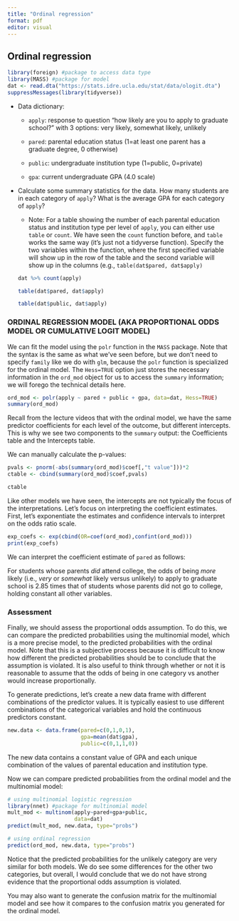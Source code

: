 ---
title: "Ordinal regression"
format: pdf
editor: visual
---

## Ordinal regression

```{r}
library(foreign) #package to access data type
library(MASS) #package for model
dat <- read.dta("https://stats.idre.ucla.edu/stat/data/ologit.dta")
suppressMessages(library(tidyverse))

```

-   Data dictionary:

    -   `apply`: response to question "how likely are you to apply to graduate school?" with 3 options: very likely, somewhat likely, unlikely

    -   `pared`: parental education status (1=at least one parent has a graduate degree, 0 otherwise)

    -   `public`: undergraduate institution type (1=public, 0=private)

    -   `gpa`: current undergraduate GPA (4.0 scale)

-   Calculate some summary statistics for the data. How many students are in each category of `apply`? What is the average GPA for each category of `apply`?

    -   Note: For a table showing the number of each parental education status and institution type per level of `apply`, you can either use `table` or `count`. We have seen the `count` function before, and `table` works the same way (it's just not a tidyverse function). Specify the two variables within the function, where the first specified variable will show up in the row of the table and the second variable will show up in the columns (e.g., `table(dat$pared, dat$apply)`

    ```{r}
    dat %>% count(apply)
    ```

    ```{r}
    table(dat$pared, dat$apply)
    ```

    ```{r}
    table(dat$public, dat$apply)
    ```

### **ORDINAL REGRESSION MODEL (AKA PROPORTIONAL ODDS MODEL OR CUMULATIVE LOGIT MODEL)**

We can fit the model using the `polr` function in the `MASS` package. Note that the syntax is the same as what we've seen before, but we don't need to specify `family` like we do with `glm`, because the `polr` function is specialized for the ordinal model. The `Hess=TRUE` option just stores the necessary information in the `ord_mod` object for us to access the `summary` information; we will forego the technical details here.

```{r}
ord_mod <- polr(apply ~ pared + public + gpa, data=dat, Hess=TRUE)
summary(ord_mod)
```

Recall from the lecture videos that with the ordinal model, we have the same predictor coefficients for each level of the outcome, but different intercepts. This is why we see two components to the `summary` output: the Coefficients table and the Intercepts table.

We can manually calculate the p-values:

```{r}
pvals <- pnorm(-abs(summary(ord_mod)$coef[,"t value"]))*2
ctable <- cbind(summary(ord_mod)$coef,pvals)

ctable
```

Like other models we have seen, the intercepts are not typically the focus of the interpretations. Let's focus on interpreting the coefficient estimates. First, let's exponentiate the estimates and confidence intervals to interpret on the odds ratio scale.

```{r}
exp_coefs <- exp(cbind(OR=coef(ord_mod),confint(ord_mod)))
print(exp_coefs)
```

We can interpret the coefficient estimate of `pared` as follows:

For students whose parents *did* attend college, the odds of being *more* likely (i.e., *very* or *somewhat* likely versus unlikely) to apply to graduate school is 2.85 times that of students whose parents did not go to college, holding constant all other variables.

### Assessment

Finally, we should assess the proportional odds assumption. To do this, we can compare the predicted probabilities using the multinomial model, which is a more precise model, to the predicted probabilities with the ordinal model. Note that this is a subjective process because it is difficult to know how different the predicted probabilities should be to conclude that the assumption is violated. It is also useful to think through whether or not it is reasonable to assume that the odds of being in one category vs another would increase proportionally.

To generate predictions, let's create a new data frame with different combinations of the predictor values. It is typically easiest to use different combinations of the categorical variables and hold the continuous predictors constant.

```{r}
new.data <- data.frame(pared=c(0,1,0,1),
                       gpa=mean(dat$gpa),
                       public=c(0,1,1,0))
```

The new data contains a constant value of GPA and each unique combination of the values of parental education and institution type.

Now we can compare predicted probabilities from the ordinal model and the multinomial model:

```{r}
# using multinomial logistic regression
library(nnet) #package for multinomial model
mult_mod <- multinom(apply~pared+gpa+public,
                     data=dat)
predict(mult_mod, new.data, type="probs")

```

```{r}
# using ordinal regression
predict(ord_mod, new.data, type="probs")
```

Notice that the predicted probabilities for the unlikely category are very similar for both models. We do see some differences for the other two categories, but overall, I would conclude that we do not have strong evidence that the proportional odds assumption is violated.

You may also want to generate the confusion matrix for the multinomial model and see how it compares to the confusion matrix you generated for the ordinal model.
